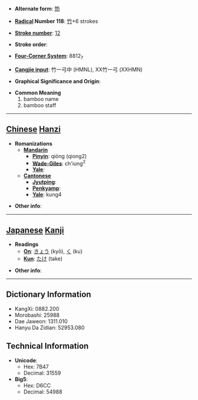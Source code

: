 * '''Alternate form''': [[笻]]

* '''[[Wiktionary:Chinese radical index| Radical]] Number 118''': [[Wiktionary:Chinese radical index 竹|竹]]+6 strokes

* '''[[Wiktionary:Chinese total strokes index|Stroke number]]''': [[Wiktionary:Chinese total strokes index 12|12]]

* '''Stroke order''': 

* '''[[Wiktionary:Chinese four corner index|Four-Corner System]]''': 8812<sub>7</sub>

* '''[[Wiktionary:Chinese Cangjie index|Cangjie input]]''': 竹一弓中 (HMNL), XX竹一弓 (XXHMN)

* '''Graphical Significance and Origin''': 

* '''Common Meaning'''
*#bamboo name
*# bamboo staff


----

== [[Chinese]] [[Hanzi]] ==

* '''Romanizations'''
** '''[[Mandarin]]'''
*** '''[[Pinyin]]''': qióng (qiong2)
*** '''[[Wade-Giles]]''': ch'iung<sup>2</sup>
*** '''[[Yale]]''': 
** '''[[Cantonese]]'''
*** '''[[Jyutping]]''':
*** '''[[Penkyamp]]''': 
*** '''[[Yale]]''': kung4

* '''Other info''': 

----

== [[Japanese]] [[Kanji]] ==

* '''Readings'''
** '''[[On]]''': [[きょう]] (kyō), [[く]] (ku)
** '''[[Kun]]''': [[たけ]] (take)

* '''Other info''':  

----

== Dictionary Information ==

* KangXi: 0882.200
* Morobashi: 25988
* Dae Jaweon: 1311.010
* Hanyu Da Zidian: 52953.080

== Technical Information ==

* '''Unicode''':
** Hex: 7B47
** Decimal: 31559
* '''Big5''':
** Hex: D6CC
** Decimal: 54988
